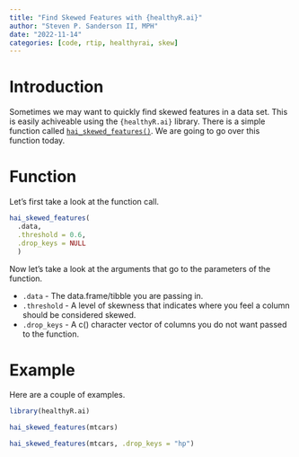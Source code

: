 ```yaml
---
title: "Find Skewed Features with {healthyR.ai}"
author: "Steven P. Sanderson II, MPH"
date: "2022-11-14"
categories: [code, rtip, healthyrai, skew]
---
```


# Introduction

Sometimes we may want to quickly find skewed features in a data set. This is easily achiveable using the `{healthyR.ai}` library. There is a simple function called [`hai_skewed_features()`](https://www.spsanderson.com/healthyR.ai/reference/hai_skewed_features.html). We are going to go over this function today.

# Function

Let's first take a look at the function call.

```r
hai_skewed_features(
  .data, 
  .threshold = 0.6, 
  .drop_keys = NULL
  )
```

Now let's take a look at the arguments that go to the parameters of the function.

*  `.data` - The data.frame/tibble you are passing in.
*  `.threshold` - A level of skewness that indicates where you feel a column should be considered skewed.
*  `.drop_keys` - A c() character vector of columns you do not want passed to the function.


# Example

Here are a couple of examples.

```r
library(healthyR.ai)

hai_skewed_features(mtcars)

hai_skewed_features(mtcars, .drop_keys = "hp")
```